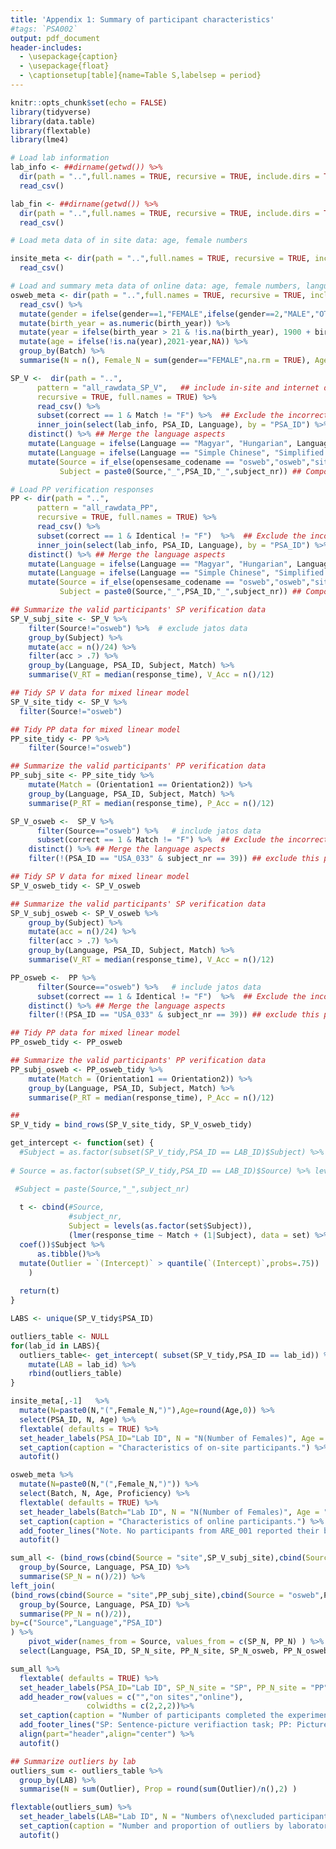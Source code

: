 ```yaml
---
title: 'Appendix 1: Summary of participant characteristics'
#tags: `PSA002`
output: pdf_document
header-includes:
  - \usepackage{caption}
  - \usepackage{float}
  - \captionsetup[table]{name=Table S,labelsep = period}
---
```


```r
knitr::opts_chunk$set(echo = FALSE)
library(tidyverse)
library(data.table)
library(flextable)
library(lme4)
```




```r
# Load lab information
lab_info <- ##dirname(getwd()) %>%
  dir(path = "..",full.names = TRUE, recursive = TRUE, include.dirs = TRUE, pattern = "Lab_info.csv")  %>%
  read_csv()

lab_fin <- ##dirname(getwd()) %>%
  dir(path = "..",full.names = TRUE, recursive = TRUE, include.dirs = TRUE, pattern = "lab_fin.csv")  %>%
  read_csv()

# Load meta data of in site data: age, female numbers

insite_meta <- dir(path = "..",full.names = TRUE, recursive = TRUE, include.dirs = TRUE, pattern = "insite_meta.csv") %>%
  read_csv() 

# Load and summary meta data of online data: age, female numbers, language proficiency
osweb_meta <- dir(path = "..",full.names = TRUE, recursive = TRUE, include.dirs = TRUE, pattern = "jatos_meta.csv") %>%
  read_csv() %>%
  mutate(gender = ifelse(gender==1,"FEMALE",ifelse(gender==2,"MALE","OTHER"))) %>%
  mutate(birth_year = as.numeric(birth_year)) %>%
  mutate(year = ifelse(birth_year > 21 & !is.na(birth_year), 1900 + birth_year, 2000 + birth_year)) %>%
  mutate(age = ifelse(!is.na(year),2021-year,NA)) %>%
  group_by(Batch) %>%
  summarise(N = n(), Female_N = sum(gender=="FEMALE",na.rm = TRUE), Age = round(mean(age, na.rm=TRUE),0), Proficiency = round(mean(lang_prof),0) )

SP_V <-  dir(path = "..",
      pattern = "all_rawdata_SP_V",   ## include in-site and internet data
      recursive = TRUE, full.names = TRUE) %>% 
      read_csv() %>%
      subset(correct == 1 & Match != "F") %>%  ## Exclude the incorrect responses and filler trials
      inner_join(select(lab_info, PSA_ID, Language), by = "PSA_ID") %>%
    distinct() %>% ## Merge the language aspects
    mutate(Language = ifelse(Language == "Magyar", "Hungarian", Language)) %>%  ## Switch "Magyar" to "Hungrian"
    mutate(Language = ifelse(Language == "Simple Chinese", "Simplified Chinese", Language)) %>%  ## Switch "Simple Chinese" to "Simplified Chinese"
    mutate(Source = if_else(opensesame_codename == "osweb","osweb","site"), 
           Subject = paste0(Source,"_",PSA_ID,"_",subject_nr)) ## Compose the unique participant id

# Load PP verification responses
PP <- dir(path = "..",
      pattern = "all_rawdata_PP", 
      recursive = TRUE, full.names = TRUE) %>% 
      read_csv() %>%
      subset(correct == 1 & Identical != "F")  %>%  ## Exclude the incorrect responses and filler trials
      inner_join(select(lab_info, PSA_ID, Language), by = "PSA_ID") %>%
    distinct() %>% ## Merge the language aspects
    mutate(Language = ifelse(Language == "Magyar", "Hungarian", Language)) %>%  ## Switch "Magyar" to "Hungrian"
    mutate(Language = ifelse(Language == "Simple Chinese", "Simplified Chinese", Language)) %>%  ## Switch "Simple Chinese" to "Simplified Chinese"
    mutate(Source = if_else(opensesame_codename == "osweb","osweb","site"), 
           Subject = paste0(Source,"_",PSA_ID,"_",subject_nr)) ## Compose the unique participant id

## Summarize the valid participants' SP verification data
SP_V_subj_site <- SP_V %>%
    filter(Source!="osweb") %>%  # exclude jatos data
    group_by(Subject) %>%
    mutate(acc = n()/24) %>%
    filter(acc > .7) %>%
    group_by(Language, PSA_ID, Subject, Match) %>%
    summarise(V_RT = median(response_time), V_Acc = n()/12) 

## Tidy SP V data for mixed linear model
SP_V_site_tidy <- SP_V %>% 
  filter(Source!="osweb")

## Tidy PP data for mixed linear model
PP_site_tidy <- PP %>% 
    filter(Source!="osweb")

## Summarize the valid participants' PP verification data
PP_subj_site <- PP_site_tidy %>%
    mutate(Match = (Orientation1 == Orientation2)) %>%
    group_by(Language, PSA_ID, Subject, Match) %>%
    summarise(P_RT = median(response_time), P_Acc = n()/12) 

SP_V_osweb <-  SP_V %>%
      filter(Source=="osweb") %>%   # include jatos data
      subset(correct == 1 & Match != "F") %>%  ## Exclude the incorrect responses and filler trials
    distinct() %>% ## Merge the language aspects
    filter(!(PSA_ID == "USA_033" & subject_nr == 39)) ## exclude this participant who had not complete PP

## Tidy SP V data for mixed linear model
SP_V_osweb_tidy <- SP_V_osweb 

## Summarize the valid participants' SP verification data
SP_V_subj_osweb <- SP_V_osweb %>%
    group_by(Subject) %>%
    mutate(acc = n()/24) %>%
    filter(acc > .7) %>%
    group_by(Language, PSA_ID, Subject, Match) %>%
    summarise(V_RT = median(response_time), V_Acc = n()/12) 

PP_osweb <-  PP %>%
      filter(Source=="osweb") %>%   # include jatos data
      subset(correct == 1 & Identical != "F")  %>%  ## Exclude the incorrect responses and filler trials
    distinct() %>% ## Merge the language aspects
    filter(!(PSA_ID == "USA_033" & subject_nr == 39)) ## exclude this participant who had not complete PP

## Tidy PP data for mixed linear model
PP_osweb_tidy <- PP_osweb 

## Summarize the valid participants' PP verification data
PP_subj_osweb <- PP_osweb_tidy %>%
    mutate(Match = (Orientation1 == Orientation2)) %>%
    group_by(Language, PSA_ID, Subject, Match) %>%
    summarise(P_RT = median(response_time), P_Acc = n()/12) 

## 
SP_V_tidy = bind_rows(SP_V_site_tidy, SP_V_osweb_tidy)
```


```r
get_intercept <- function(set) {
  #Subject = as.factor(subset(SP_V_tidy,PSA_ID == LAB_ID)$Subject) %>% levels() %>% as.numeric()
  
# Source = as.factor(subset(SP_V_tidy,PSA_ID == LAB_ID)$Source) %>% levels() %>% as.numeric()

 #Subject = paste(Source,"_",subject_nr)
 
  t <- cbind(#Source,
             #subject_nr,
             Subject = levels(as.factor(set$Subject)),
             (lmer(response_time ~ Match + (1|Subject), data = set) %>%
  coef())$Subject %>%
      as.tibble()%>%
  mutate(Outlier = `(Intercept)` > quantile(`(Intercept)`,probs=.75))
    )
  
  return(t)
}

LABS <- unique(SP_V_tidy$PSA_ID)

outliers_table <- NULL
for(lab_id in LABS){
  outliers_table<- get_intercept( subset(SP_V_tidy,PSA_ID == lab_id)) %>%
    mutate(LAB = lab_id) %>%
    rbind(outliers_table)
}
```

```r
insite_meta[,-1]   %>%
  mutate(N=paste0(N,"(",Female_N,")"),Age=round(Age,0)) %>%
  select(PSA_ID, N, Age) %>%
  flextable( defaults = TRUE) %>%
  set_header_labels(PSA_ID="Lab ID", N = "N(Number of Females)", Age = "Average age\n(years)") %>%
  set_caption(caption = "Characteristics of on-site participants.") %>%
  autofit()
```

\newpage

```r
osweb_meta %>%
  mutate(N=paste0(N,"(",Female_N,")")) %>%
  select(Batch, N, Age, Proficiency) %>%
  flextable( defaults = TRUE) %>%
  set_header_labels(Batch="Lab ID", N = "N(Number of Females)", Age = "Average age\n(years)", Proficiency = "Proficiency\n accuracy(%)") %>%
  set_caption(caption = "Characteristics of online participants.") %>%
  add_footer_lines("Note. No participants from ARE_001 reported their birth year.") %>%
  autofit()
```

\newpage

```r
sum_all <- (bind_rows(cbind(Source = "site",SP_V_subj_site),cbind(Source="osweb",SP_V_subj_osweb))  %>% 
  group_by(Source, Language, PSA_ID) %>%
  summarise(SP_N = n()/2)) %>%
left_join(  
(bind_rows(cbind(Source = "site",PP_subj_site),cbind(Source = "osweb",PP_subj_osweb)) %>% 
  group_by(Source, Language, PSA_ID) %>%
  summarise(PP_N = n()/2)),
by=c("Source","Language","PSA_ID")
) %>%
    pivot_wider(names_from = Source, values_from = c(SP_N, PP_N) ) %>%
  select(Language, PSA_ID, SP_N_site, PP_N_site, SP_N_osweb, PP_N_osweb)

sum_all %>%
  flextable( defaults = TRUE) %>%
  set_header_labels(PSA_ID="Lab ID", SP_N_site = "SP", PP_N_site = "PP", SP_N_osweb = "SP", PP_N_osweb = "PP") %>%
  add_header_row(values = c("","on sites","online"),
                 colwidths = c(2,2,2))%>%
  set_caption(caption = "Number of participants completed the experimental tasks.") %>%
  add_footer_lines("SP: Sentence-picture verifiaction task; PP: Picture-picture verifiaction task") %>%
  align(part="header",align="center") %>%
  autofit()
```

\newpage

  

```r
## Summarize outliers by lab
outliers_sum <- outliers_table %>%
  group_by(LAB) %>%
  summarise(N = sum(Outlier), Prop = round(sum(Outlier)/n(),2) )

flextable(outliers_sum) %>%
  set_header_labels(LAB="Lab ID", N = "Numbers of\nexcluded participants", Prop = "Proportion of\nexcluded participants") %>%
  set_caption(caption = "Number and proportion of outliers by laboratory.") %>%
  autofit()
```
